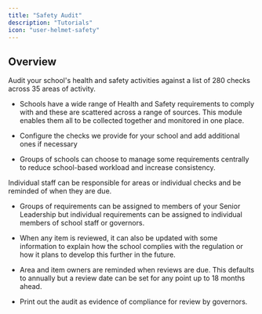 ```yaml
---
title: "Safety Audit"
description: "Tutorials"
icon: "user-helmet-safety"
---
```


## Overview

<Tip>
Audit your school's health and safety activities against a list of 280 checks across 35 areas of activity.
</Tip>

* Schools have a wide range of Health and Safety requirements to comply with and these are scattered across a range of sources. This module enables them all to be collected together and monitored in one place.

* Configure the checks we provide for your school and add additional ones if necessary

* Groups of schools can choose to manage some requirements centrally to reduce school-based workload and increase consistency.

<Tip>
Individual staff can be responsible for areas or individual checks and be reminded of when they are due.
</Tip>

* Groups of requirements can be assigned to members of your Senior Leadership but individual requirements can be assigned to individual members of school staff or governors.

* When any item is reviewed, it can also be updated with some information to explain how the school complies with the regulation or how it plans to develop this further in the future.

* Area and item owners are reminded when reviews are due. This defaults to annually but a review date can be set for any point up to 18 months ahead.

* Print out the audit as evidence of compliance for review by governors.
